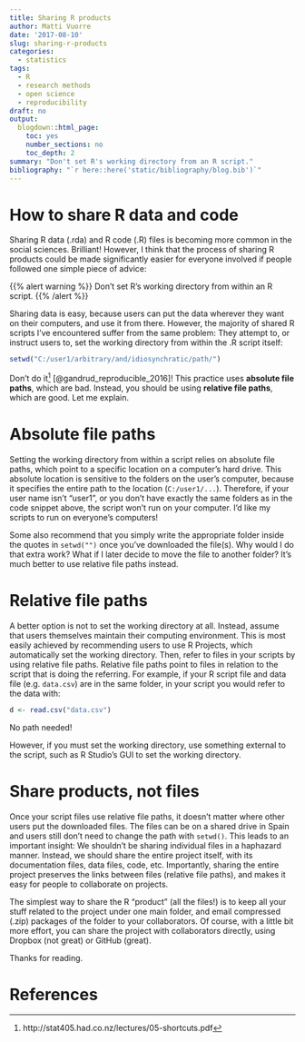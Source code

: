 ```yaml
---
title: Sharing R products
author: Matti Vuorre
date: '2017-08-10'
slug: sharing-r-products
categories:
  - statistics
tags:
  - R
  - research methods
  - open science
  - reproducibility
draft: no
output:
  blogdown::html_page:
    toc: yes
    number_sections: no
    toc_depth: 2
summary: "Don't set R's working directory from an R script."
bibliography: "`r here::here('static/bibliography/blog.bib')`"
---
```


# How to share R data and code

Sharing R data (.rda) and R code (.R) files is becoming more common in the social sciences. Brilliant! However, I think that the process of sharing R products could be made significantly easier for everyone involved if people followed one simple piece of advice: 

{{% alert warning %}}
Don't set R's working directory from within an R script.
{{% /alert %}}


Sharing data is easy, because users can put the data wherever they want on their computers, and use it from there. However, the majority of shared R scripts I've encountered suffer from the same problem: They attempt to, or instruct users to, set the working directory from within the .R script itself:

```r
setwd("C:/user1/arbitrary/and/idiosynchratic/path/")
```

Don't do it[^source1] [@gandrud_reproducible_2016]! This practice uses **absolute file paths**, which are bad. Instead, you should be using **relative file paths**, which are good. Let me explain.

# Absolute file paths

Setting the working directory from within a script relies on absolute file paths, which point to a specific location on a computer's hard drive. This absolute location is sensitive to the folders on the user's computer, because it specifies the entire path to the location (`C:/user1/...`). Therefore, if your user name isn't "user1", or you don't have exactly the same folders as in the code snippet above, the script won't run on your computer. I'd like my scripts to run on everyone's computers!

Some also recommend that you simply write the appropriate folder inside the quotes in `setwd("")` once you've downloaded the file(s). Why would I do that extra work? What if I later decide to move the file to another folder? It's much better to use relative file paths instead.

# Relative file paths

A better option is not to set the working directory at all. Instead, assume that users themselves maintain their computing environment. This is most easily achieved by recommending users to use R Projects, which automatically set the working directory. Then, refer to files in your scripts by using relative file paths. Relative file paths point to files in relation to the script that is doing the referring. For example, if your R script file and data file (e.g. `data.csv`) are in the same folder, in your script you would refer to the data with:

```r
d <- read.csv("data.csv")
```

No path needed! 

However, if you must set the working directory, use something external to the script, such as R Studio's GUI to set the working directory.

# Share products, not files

Once your script files use relative file paths, it doesn't matter where other users put the downloaded files. The files can be on a shared drive in Spain and users still don't need to change the path with `setwd()`. This leads to an important insight: We shouldn't be sharing individual files in a haphazard manner. Instead, we should share the entire project itself, with its documentation files, data files, code, etc. Importantly, sharing the entire project preserves the links between files (relative file paths), and makes it easy for people to collaborate on projects.

The simplest way to share the R "product" (all the files!) is to keep all your stuff related to the project under one main folder, and email compressed (.zip) packages of the folder to your collaborators. Of course, with a little bit more effort, you can share the project with collaborators directly, using Dropbox (not great) or GitHub (great).

Thanks for reading.

# References

[^source1]: http://stat405.had.co.nz/lectures/05-shortcuts.pdf
